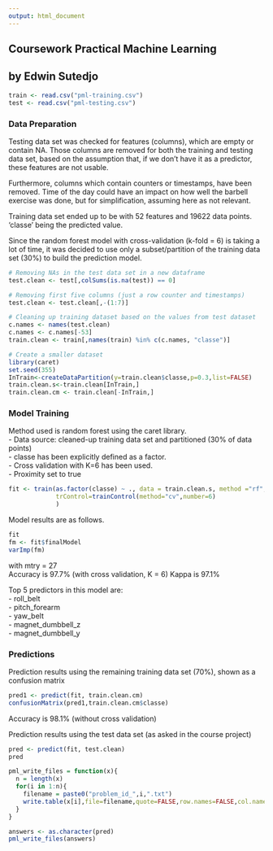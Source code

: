 ```yaml
---
output: html_document
---
```

## Coursework Practical Machine Learning
## by Edwin Sutedjo


```r
train <- read.csv("pml-training.csv")
test <- read.csv("pml-testing.csv")
```

### Data Preparation
Testing data set was checked for features (columns), which are empty or contain NA. Those columns are removed for both the training and testing data set, based on the assumption that, if we don't have it as a predictor, these features are not usable.  
  
Furthermore, columns which contain counters or timestamps, have been removed. Time of the day could have an impact on how well the barbell exercise was done, but for simplification, assuming here as not relevant.  
  
Training data set ended up to be with 52 features and 19622 data points.
'classe' being the predicted value.  
  
Since the random forest model with cross-validation (k-fold = 6) is taking a lot of time, it was decided to use only a subset/partition of the training data set (30%) to build the prediction model.  

```r
# Removing NAs in the test data set in a new dataframe
test.clean <- test[,colSums(is.na(test)) == 0]

# Removing first five columns (just a row counter and timestamps)
test.clean <- test.clean[,-(1:7)]

# Cleaning up training dataset based on the values from test dataset
c.names <- names(test.clean)
c.names <- c.names[-53]
train.clean <- train[,names(train) %in% c(c.names, "classe")]

# Create a smaller dataset
library(caret)
set.seed(355)
InTrain<-createDataPartition(y=train.clean$classe,p=0.3,list=FALSE)
train.clean.s<-train.clean[InTrain,]
train.clean.cm <- train.clean[-InTrain,]
```


### Model Training

Method used is random forest using the caret library.  
- Data source: cleaned-up training data set and partitioned (30% of data points)  
- classe has been explicitly defined as a factor.  
- Cross validation with K=6 has been used.  
- Proximity set to true  

```r
fit <- train(as.factor(classe) ~ ., data = train.clean.s, method ="rf", prox=TRUE,
             trControl=trainControl(method="cv",number=6)
             )
```

Model results are as follows.  

```r
fit
fm <- fit$finalModel
varImp(fm)
```

with mtry = 27  
Accuracy is 97.7%  (with cross validation, K = 6)
Kappa is 97.1%  

Top 5 predictors in this model are:  
- roll_belt  
- pitch_forearm  
- yaw_belt  
- magnet_dumbbell_z  
- magnet_dumbbell_y  


### Predictions

Prediction results using the remaining training data set (70%), shown as a confusion matrix  
```r
pred1 <- predict(fit, train.clean.cm)
confusionMatrix(pred1,train.clean.cm$classe)

```
Accuracy is 98.1% (without cross validation)  
  
  
Prediction results using the test data set (as asked in the course project)
```r
pred <- predict(fit, test.clean)
pred

```

```r

pml_write_files = function(x){
  n = length(x)
  for(i in 1:n){
    filename = paste0("problem_id_",i,".txt")
    write.table(x[i],file=filename,quote=FALSE,row.names=FALSE,col.names=FALSE)
  }
}

answers <- as.character(pred)
pml_write_files(answers)

```

